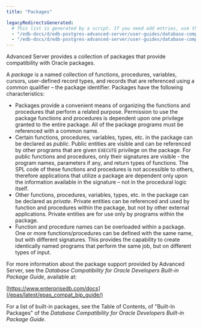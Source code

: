 ```yaml
---
title: "Packages"

legacyRedirectsGenerated:
  # This list is generated by a script. If you need add entries, use the `legacyRedirects` key.
  - "/edb-docs/d/edb-postgres-advanced-server/user-guides/database-compatibility-stored-procedural-language-guide/13/packages.html"
  - "/edb-docs/d/edb-postgres-advanced-server/user-guides/database-compatibility-stored-procedural-language-guide/latest/packages.html"
---
```


<div id="packages" class="registered_link"></div>

Advanced Server provides a collection of packages that provide compatibility with Oracle packages.

A *package* is a named collection of functions, procedures, variables, cursors, user-defined record types, and records that are referenced using a common qualifier – the package identifier. Packages have the following characteristics:

-   Packages provide a convenient means of organizing the functions and procedures that perform a related purpose. Permission to use the package functions and procedures is dependent upon one privilege granted to the entire package. All of the package programs must be referenced with a common name.
-   Certain functions, procedures, variables, types, etc. in the package can be declared as *public*. Public entities are visible and can be referenced by other programs that are given `EXECUTE` privilege on the package. For public functions and procedures, only their signatures are visible - the program names, parameters if any, and return types of functions. The SPL code of these functions and procedures is not accessible to others, therefore applications that utilize a package are dependent only upon the information available in the signature – not in the procedural logic itself.
-   Other functions, procedures, variables, types, etc. in the package can be declared as *private*. Private entities can be referenced and used by function and procedures within the package, but not by other external applications. Private entities are for use only by programs within the package.
-   Function and procedure names can be overloaded within a package. One or more functions/procedures can be defined with the same name, but with different signatures. This provides the capability to create identically named programs that perform the same job, but on different types of input.

For more information about the package support provided by Advanced Server, see the *Database Compatibility for Oracle Developers Built-in Package Guide*, available at:

[https://www.enterprisedb.com/docs](/epas/latest/epas_compat_bip_guide/)

For a list of built-in packages, see the Table of Contents, of "Built-In Packages" of the *Database Compatibility for Oracle Developers Built-in Package Guide*.
